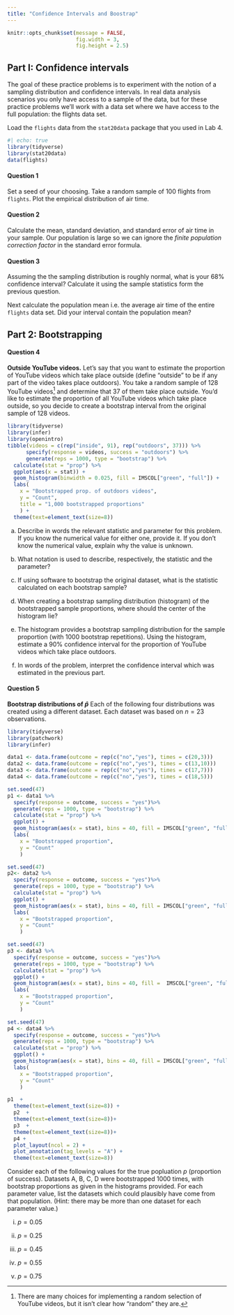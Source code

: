 ```yaml
---
title: "Confidence Intervals and Boostrap"
---
```


```r
knitr::opts_chunk$set(message = FALSE,
                      fig.width = 3,
                      fig.height = 2.5)
```


## Part I: Confidence intervals

The goal of these practice problems is to experiment with the notion of a sampling distribution and confidence intervals.
In real data analysis scenarios you only have access to a sample of the data, but for these practice problems we'll work with a data set where we have access to the full population: the flights data set.


Load the `flights` data from the `stat20data` package that you used in Lab 4.

```r
#| echo: true
library(tidyverse)
library(stat20data)
data(flights)
```


#### Question 1


Set a seed of your choosing. Take a random sample of 100 flights from `flights`. Plot the empirical distribution of air time.


#### Question 2

Calculate the mean, standard deviation, and standard error of air time in your sample.
Our population is large so we can ignore the *finite population correction factor* in the standard error formula. 

#### Question 3

Assuming the the sampling distribution is roughly normal, what is your 68% confidence interval? Calculate it using the sample statistics form the previous question.

Next calculate the population mean i.e. the average air time of the entire `flights` data set.
Did your interval contain the population mean? 


## Part 2: Bootstrapping


#### Question 4

**Outside YouTube videos.**
Let's say that you want to estimate the proportion of YouTube videos which take place outside (define "outside" to be if any part of the video takes place outdoors).
You take a random sample of 128 YouTube videos^[There are many choices for implementing a random selection of YouTube videos, but it isn't clear how "random" they are.] and determine that 37 of them take place outside.
You'd like to estimate the proportion of all YouTube videos which take place outside, so you decide to create a bootstrap interval from the original sample of 128 videos.

```r
library(tidyverse)
library(infer)
library(openintro)
tibble(videos = c(rep("inside", 91), rep("outdoors", 37))) %>%
      specify(response = videos, success = "outdoors") %>%
      generate(reps = 1000, type = "bootstrap") %>%
  calculate(stat = "prop") %>%
  ggplot(aes(x = stat)) +
  geom_histogram(binwidth = 0.025, fill = IMSCOL["green", "full"]) +
  labs(
    x = "Bootstrapped prop. of outdoors videos", 
    y = "Count",
    title = "1,000 bootstrapped proportions"
    ) +
  theme(text=element_text(size=8))
```

a.  Describe in words the relevant statistic and parameter for this problem.  If you know the numerical value for either one, provide it. If you don't know the numerical value, explain why the value is unknown.
    
b.  What notation is used to describe, respectively, the statistic and the parameter?
    
c.  If using software to bootstrap the original dataset, what is the statistic calculated on each bootstrap sample?
    
d.  When creating a bootstrap sampling distribution (histogram) of the bootstrapped sample proportions, where should the center of the histogram lie?
    
e.  The histogram provides a bootstrap sampling distribution for the sample proportion (with 1000 bootstrap repetitions). Using the histogram, estimate a 90% confidence interval for the proportion of YouTube videos which take place outdoors.
    
f.  In words of the problem, interpret the confidence interval which was estimated in the previous part.
    
#### Question 5

**Bootstrap distributions of $\hat{p}$**
Each of the following four distributions was created using a different dataset.
Each dataset was based on $n=23$ observations. 

```r
library(tidyverse)
library(patchwork)
library(infer)

data1 <- data.frame(outcome = rep(c("no","yes"), times = c(20,3)))
data2 <- data.frame(outcome = rep(c("no","yes"), times = c(13,10)))
data3 <- data.frame(outcome = rep(c("no","yes"), times = c(17,7)))
data4 <- data.frame(outcome = rep(c("no","yes"), times = c(18,5)))

set.seed(47)
p1 <- data1 %>%
  specify(response = outcome, success = "yes")%>%
  generate(reps = 1000, type = "bootstrap") %>%
  calculate(stat = "prop") %>%
  ggplot() +
  geom_histogram(aes(x = stat), bins = 40, fill = IMSCOL["green", "full"]) +
  labs(
    x = "Bootstrapped proportion",
    y = "Count"
    )

set.seed(47)
p2<- data2 %>%
  specify(response = outcome, success = "yes")%>%
  generate(reps = 1000, type = "bootstrap") %>%
  calculate(stat = "prop") %>%
  ggplot() +
  geom_histogram(aes(x = stat), bins = 40, fill = IMSCOL["green", "full"]) +
  labs(
    x = "Bootstrapped proportion",
    y = "Count"
    )

set.seed(47)
p3 <- data3 %>%
  specify(response = outcome, success = "yes")%>%
  generate(reps = 1000, type = "bootstrap") %>%
  calculate(stat = "prop") %>%
  ggplot() +
  geom_histogram(aes(x = stat), bins = 40, fill =  IMSCOL["green", "full"]) +
  labs(
    x = "Bootstrapped proportion",
    y = "Count"
    )    

set.seed(47)
p4 <- data4 %>%
  specify(response = outcome, success = "yes")%>%
  generate(reps = 1000, type = "bootstrap") %>%
  calculate(stat = "prop") %>%
  ggplot() +
  geom_histogram(aes(x = stat), bins = 40, fill = IMSCOL["green", "full"]) +
  labs(
    x = "Bootstrapped proportion",
    y = "Count"
    )

p1  +
  theme(text=element_text(size=8)) +
  p2  +
  theme(text=element_text(size=8))+ 
  p3  +
  theme(text=element_text(size=8))+ 
  p4 + 
  plot_layout(ncol = 2) +
  plot_annotation(tag_levels = "A") +
  theme(text=element_text(size=8))
```
    
Consider each of the following values for the true popluation $p$ (proportion of success). Datasets A, B, C, D were bootstrapped 1000 times, with bootstrap proportions as given in the histograms provided. For each parameter value, list the datasets which could plausibly have come from that population. (Hint:  there may be more than one dataset for each parameter value.)
    
i. $p = 0.05$

ii. $p = 0.25$
    
iii. $p = 0.45$
    
iv. $p = 0.55$
    
v. $p = 0.75$


<!-- #### Question 6 (Optional) -->

<!-- Work through the tutorial on bootstrapping found at [https://openintro.shinyapps.io/ims-04-foundations-04/](https://openintro.shinyapps.io/ims-04-foundations-04/). This tutorial mentions hypothesis testing, a topic that we will be covering next. Skip over those sections for now to focus on forming confidence intervals using the bootstrap. It demonstrates two different ways to use bootstrapping to form a confidence interval: the empirical rule and the percentile bootstrap. We primarily focus on the percentile bootstrap in this class. -->

<!-- Please record in your problem at least one question that you have regarding this tutorial about forming confidence intervals using the bootstrap. -->
    